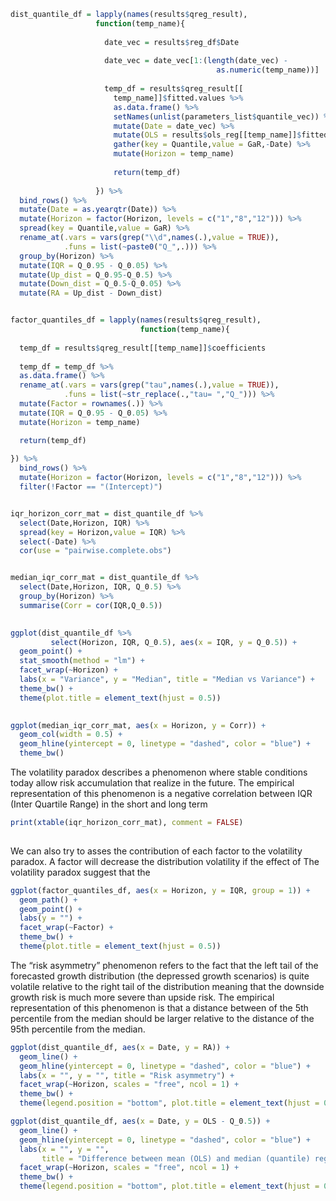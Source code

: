
```r

dist_quantile_df = lapply(names(results$qreg_result),
                   function(temp_name){
                     
                     date_vec = results$reg_df$Date
                     
                     date_vec = date_vec[1:(length(date_vec) - 
                                              as.numeric(temp_name))]
                     
                     temp_df = results$qreg_result[[
                       temp_name]]$fitted.values %>% 
                       as.data.frame() %>% 
                       setNames(unlist(parameters_list$quantile_vec)) %>% 
                       mutate(Date = date_vec) %>% 
                       mutate(OLS = results$ols_reg[[temp_name]]$fitted.values) %>% 
                       gather(key = Quantile,value = GaR,-Date) %>% 
                       mutate(Horizon = temp_name)
                   
                       return(temp_df)
                     
                   }) %>% 
  bind_rows() %>% 
  mutate(Date = as.yearqtr(Date)) %>% 
  mutate(Horizon = factor(Horizon, levels = c("1","8","12"))) %>% 
  spread(key = Quantile,value = GaR) %>% 
  rename_at(.vars = vars(grep("\\d",names(.),value = TRUE)),
            .funs = list(~paste0("Q_",.))) %>% 
  group_by(Horizon) %>% 
  mutate(IQR = Q_0.95 - Q_0.05) %>% 
  mutate(Up_dist = Q_0.95-Q_0.5) %>% 
  mutate(Down_dist = Q_0.5-Q_0.05) %>% 
  mutate(RA = Up_dist - Down_dist)


factor_quantiles_df = lapply(names(results$qreg_result),
                             function(temp_name){
  
  temp_df = results$qreg_result[[temp_name]]$coefficients
  
  temp_df = temp_df %>% 
  as.data.frame() %>% 
  rename_at(.vars = vars(grep("tau",names(.),value = TRUE)),
            .funs = list(~str_replace(.,"tau= ","Q_"))) %>% 
  mutate(Factor = rownames(.)) %>% 
  mutate(IQR = Q_0.95 - Q_0.05) %>% 
  mutate(Horizon = temp_name)

  return(temp_df)
  
}) %>% 
  bind_rows() %>% 
  mutate(Horizon = factor(Horizon, levels = c("1","8","12"))) %>% 
  filter(!Factor == "(Intercept)")


iqr_horizon_corr_mat = dist_quantile_df %>% 
  select(Date,Horizon, IQR) %>% 
  spread(key = Horizon,value = IQR) %>% 
  select(-Date) %>% 
  cor(use = "pairwise.complete.obs")


median_iqr_corr_mat = dist_quantile_df %>% 
  select(Date,Horizon, IQR, Q_0.5) %>%
  group_by(Horizon) %>% 
  summarise(Corr = cor(IQR,Q_0.5))
  


```




\subsection{Median - Variance correlation}


```r

ggplot(dist_quantile_df %>% 
         select(Horizon, IQR, Q_0.5), aes(x = IQR, y = Q_0.5)) + 
  geom_point() + 
  stat_smooth(method = "lm") + 
  facet_wrap(~Horizon) + 
  labs(x = "Variance", y = "Median", title = "Median vs Variance") +
  theme_bw() + 
  theme(plot.title = element_text(hjust = 0.5))
    

```


```r

ggplot(median_iqr_corr_mat, aes(x = Horizon, y = Corr)) + 
  geom_col(width = 0.5) + 
  geom_hline(yintercept = 0, linetype = "dashed", color = "blue") + 
  theme_bw()

```



\subsection{Volatility Paradox}
The volatility paradox describes a phenomenon where stable conditions today allow risk accumulation
that realize in the future. The empirical representation of this phenomenon is a negative
correlation between IQR (Inter Quartile Range) in the short and long term

```r

print(xtable(iqr_horizon_corr_mat), comment = FALSE)
  
```

We can also try to asses the contribution of each factor to the volatility paradox. A factor will decrease the distribution volatility if the effect of
The volatility paradox suggest that the 

```r

ggplot(factor_quantiles_df, aes(x = Horizon, y = IQR, group = 1)) + 
  geom_path() + 
  geom_point() + 
  labs(y = "") + 
  facet_wrap(~Factor) + 
  theme_bw() + 
  theme(plot.title = element_text(hjust = 0.5))

```

\subsection{Risk Asymmetry}
The "risk asymmetry" phenomenon refers to the fact that the left tail of the forecasted growth distribution (the depressed growth scenarios) is quite volatile relative to the right
tail of the distribution meaning that the downside growth risk is much more
severe than upside risk. The empirical representation of this phenomenon is that a distance between
of the 5th percentile from the median should be larger relative to the distance of the 95th 
percentile from the median.


```r

ggplot(dist_quantile_df, aes(x = Date, y = RA)) + 
  geom_line() + 
  geom_hline(yintercept = 0, linetype = "dashed", color = "blue") + 
  labs(x = "", y = "", title = "Risk asymmetry") + 
  facet_wrap(~Horizon, scales = "free", ncol = 1) + 
  theme_bw() + 
  theme(legend.position = "bottom", plot.title = element_text(hjust = 0.5))

```


```r

ggplot(dist_quantile_df, aes(x = Date, y = OLS - Q_0.5)) + 
  geom_line() + 
  geom_hline(yintercept = 0, linetype = "dashed", color = "blue") + 
  labs(x = "", y = "",
       title = "Difference between mean (OLS) and median (quantile) regressions ") + 
  facet_wrap(~Horizon, scales = "free", ncol = 1) + 
  theme_bw() + 
  theme(legend.position = "bottom", plot.title = element_text(hjust = 0.5))

```

